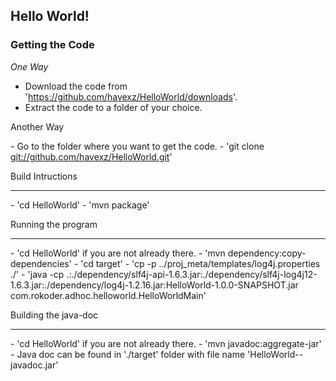 == Hello World! ==

=== Getting the Code ===

''One Way''

* Download the code from 'https://github.com/havexz/HelloWorld/downloads'.
* Extract the code to a folder of your choice.

Another Way

- Go to the folder where you want to get the code.
- 'git clone git://github.com/havexz/HelloWorld.git'

Build Intructions
------------------

- 'cd HelloWorld'
- 'mvn package'


Running the program
--------------------

- 'cd HelloWorld' if you are not already there.
- 'mvn dependency:copy-dependencies'
- 'cd target'
- 'cp -p ../proj_meta/templates/log4j.properties ./'
- 'java -cp .:./dependency/slf4j-api-1.6.3.jar:./dependency/slf4j-log4j12-1.6.3.jar:./dependency/log4j-1.2.16.jar:HelloWorld-1.0.0-SNAPSHOT.jar com.rokoder.adhoc.helloworld.HelloWorldMain'

Building the java-doc
---------------------

- 'cd HelloWorld' if you are not already there.
- 'mvn javadoc:aggregate-jar'
- Java doc can be found in './target' folder with file name 'HelloWorld-<version>-javadoc.jar'

